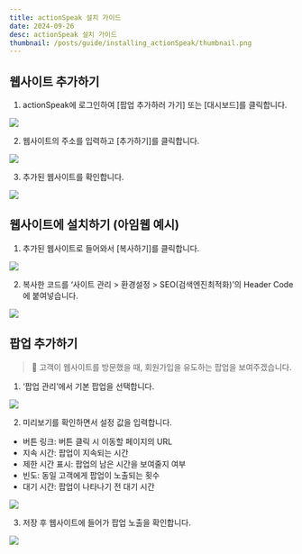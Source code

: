 ```yaml
---
title: actionSpeak 설치 가이드
date: 2024-09-26
desc: actionSpeak 설치 가이드
thumbnail: /posts/guide/installing_actionSpeak/thumbnail.png
---
```

## 웹사이트 추가하기
1. actionSpeak에 로그인하여 [팝업 추가하러 가기] 또는 [대시보드]를 클릭합니다.

![](/posts/guide/installing_actionSpeak/1.png)

2. 웹사이트의 주소를 입력하고 [추가하기]를 클릭합니다.

![](/posts/guide/installing_actionSpeak/2.png)

3. 추가된 웹사이트를 확인합니다.

![](/posts/guide/installing_actionSpeak/3.png)


## 웹사이트에 설치하기 (아임웹 예시)

1. 추가된 웹사이트로 들어와서 [복사하기]를 클릭합니다.

![](/posts/guide/installing_actionSpeak/4.png)

2. 복사한 코드를  ‘사이트 관리 > 환경설정 > SEO(검색엔진최적화)’의 Header Code에 붙여넣습니다.

![](/posts/guide/installing_actionSpeak/5.png)


## 팝업 추가하기
> 🎯 고객이 웹사이트를 방문했을 때, 회원가입을 유도하는 팝업을 보여주겠습니다.

1. ‘팝업 관리’에서 기본 팝업을 선택합니다.

![](/posts/guide/installing_actionSpeak/6.png)

2. 미리보기를 확인하면서 설정 값을 입력합니다.
  - 버튼 링크: 버튼 클릭 시 이동할 페이지의 URL
  - 지속 시간: 팝업이 지속되는 시간
  - 제한 시간 표시: 팝업의 남은 시간을 보여줄지 여부
  - 빈도: 동일 고객에게 팝업이 노출되는 횟수
  - 대기 시간: 팝업이 나타나기 전 대기 시간

![](/posts/guide/installing_actionSpeak/7.png)

3. 저장 후 웹사이트에 들어가 팝업 노출을 확인합니다.

![](/posts/guide/installing_actionSpeak/8.png)